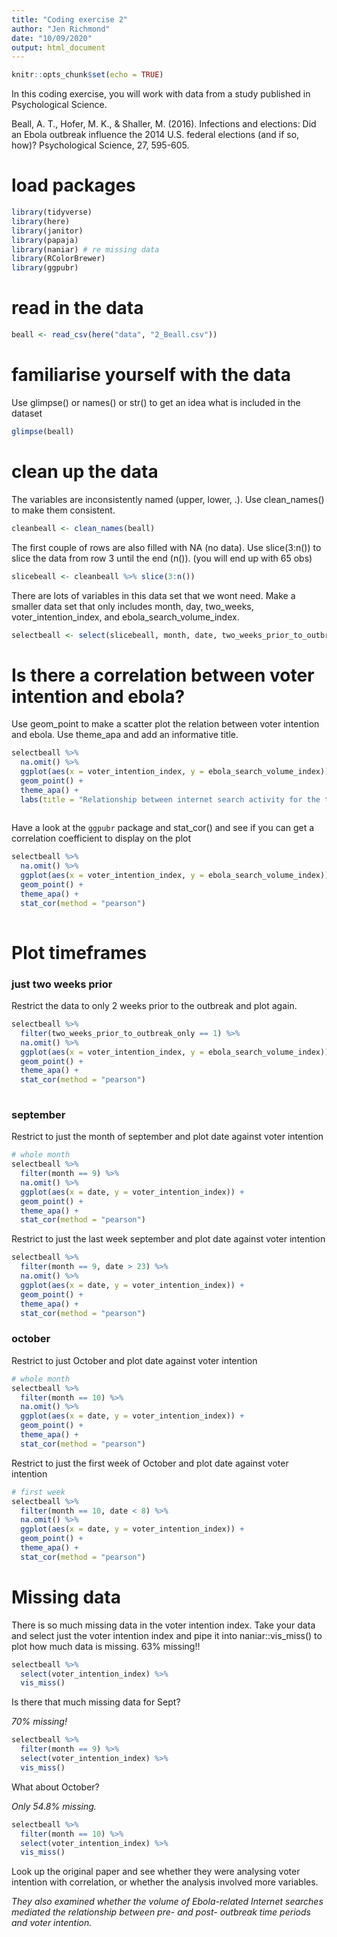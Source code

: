 ```yaml
---
title: "Coding exercise 2"
author: "Jen Richmond"
date: "10/09/2020"
output: html_document
---
```


```r
knitr::opts_chunk$set(echo = TRUE)
```

In this coding exercise, you will work with data from a study published in Psychological Science. 

Beall, A. T., Hofer, M. K., & Shaller, M. (2016). Infections and elections: Did an Ebola outbreak influence the 2014 U.S. federal elections (and if so, how)? Psychological Science, 27, 595-605.

# load packages

```r
library(tidyverse)
library(here)
library(janitor)
library(papaja)
library(naniar) # re missing data
library(RColorBrewer)
library(ggpubr)

```


# read in the data

```r
beall <- read_csv(here("data", "2_Beall.csv"))
```

# familiarise yourself with the data

Use glimpse() or names() or str() to get an idea what is included in the dataset

```r
glimpse(beall)
```


# clean up the data

The variables are inconsistently named (upper, lower, .). Use clean_names() to make them consistent. 

```r
cleanbeall <- clean_names(beall)

```


The first couple of rows are also filled with NA (no data). Use slice(3:n()) to slice the data from row 3 until the end (n()). (you will end up with 65 obs)

```r
slicebeall <- cleanbeall %>% slice(3:n())

```


There are lots of variables in this data set that we wont need. Make a smaller data set that only includes month, day, two_weeks, voter_intention_index, and ebola_search_volume_index. 

```r
selectbeall <- select(slicebeall, month, date, two_weeks_prior_to_outbreak_only, voter_intention_index, ebola_search_volume_index)


```


# Is there a correlation between voter intention and ebola?

Use geom_point to make a scatter plot the relation between voter intention and ebola. Use theme_apa and add an informative title. 


```r
selectbeall %>%
  na.omit() %>%
  ggplot(aes(x = voter_intention_index, y = ebola_search_volume_index)) + 
  geom_point() + 
  theme_apa() + 
  labs(title = "Relationship between internet search activity for the term “Ebola” \nand voting intentions") # Use \n to wrap title 
  
```

Have a look at the `ggpubr` package and stat_cor() and see if you can get a correlation coefficient to display on the plot
```r
selectbeall %>%
  na.omit() %>%
  ggplot(aes(x = voter_intention_index, y = ebola_search_volume_index)) + 
  geom_point() +
  theme_apa() + 
  stat_cor(method = "pearson")
  
```

# Plot timeframes

### just two weeks prior

Restrict the data to only 2 weeks prior to the outbreak and plot again. 
```r
selectbeall %>%
  filter(two_weeks_prior_to_outbreak_only == 1) %>%
  na.omit() %>%
  ggplot(aes(x = voter_intention_index, y = ebola_search_volume_index)) + 
  geom_point() +
  theme_apa() + 
  stat_cor(method = "pearson")
  

```

### september

Restrict to just the month of september and plot date against voter intention

```r
# whole month
selectbeall %>%
  filter(month == 9) %>%
  na.omit() %>%
  ggplot(aes(x = date, y = voter_intention_index)) + 
  geom_point() +
  theme_apa() +
  stat_cor(method = "pearson")


```

Restrict to just the last week september and plot date against voter intention

```r
selectbeall %>%
  filter(month == 9, date > 23) %>%
  na.omit() %>%
  ggplot(aes(x = date, y = voter_intention_index)) + 
  geom_point() +
  theme_apa() +
  stat_cor(method = "pearson")
```

### october

Restrict to just October and plot date against voter intention
```r
# whole month
selectbeall %>%
  filter(month == 10) %>%
  na.omit() %>%
  ggplot(aes(x = date, y = voter_intention_index)) + 
  geom_point() +
  theme_apa() +
  stat_cor(method = "pearson")

```
Restrict to just the first week of October and plot date against voter intention

```r
# first week 
selectbeall %>%
  filter(month == 10, date < 8) %>%
  na.omit() %>%
  ggplot(aes(x = date, y = voter_intention_index)) + 
  geom_point() +
  theme_apa() +
  stat_cor(method = "pearson")
```


# Missing data

There is so much missing data in the voter intention index.  Take your data and select just the voter intention index and pipe it into naniar::vis_miss() to plot how much data is missing.  63% missing!!

```r
selectbeall %>%
  select(voter_intention_index) %>%
  vis_miss()

```

Is there that much missing data for Sept? 

*70% missing!*

```r
selectbeall %>%
  filter(month == 9) %>%
  select(voter_intention_index) %>%
  vis_miss()

```


What about October? 

*Only 54.8% missing.*
```r
selectbeall %>%
  filter(month == 10) %>%
  select(voter_intention_index) %>%
  vis_miss()
```


Look up the original paper and see whether they were analysing voter intention with correlation, or whether the analysis involved more variables. 

*They also examined whether the volume of Ebola-related Internet searches mediated the relationship between pre- and post- outbreak time periods and voter intention.*
